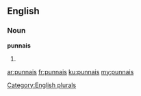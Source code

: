 ==English==

===Noun===
'''punnais'''

# {{plural of|punnai}}

[[Category:English plurals]]

[[ar:punnais]]
[[fr:punnais]]
[[ku:punnais]]
[[my:punnais]]